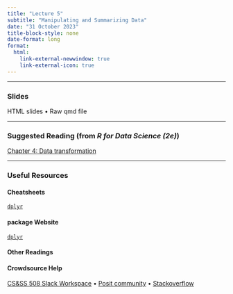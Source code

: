 ```yaml
---
title: "Lecture 5"
subtitle: "Manipulating and Summarizing Data"
date: "31 October 2023"
title-block-style: none
date-format: long
format:
  html:
    link-external-newwindow: true
    link-external-icon: true
---
```

---

### Slides 

HTML slides • Raw qmd file

---

### Suggested Reading (from *R for Data Science (2e)*)
[Chapter 4: Data transformation](https://r4ds.hadley.nz/data-transform)

---

### Useful Resources

#### Cheatsheets
[`dplyr`](https://rstudio.github.io/cheatsheets/data-transformation.pdf)

#### package Website
[`dplyr`](https://dplyr.tidyverse.org/)

#### Other Readings

#### Crowdsource Help

[CS&SS 508 Slack Workspace](https://csss-508-fall-2023.slack.com/) • 
[Posit community](https://community.rstudio.com/) • 
[Stackoverflow](https://stackoverflow.com/)


